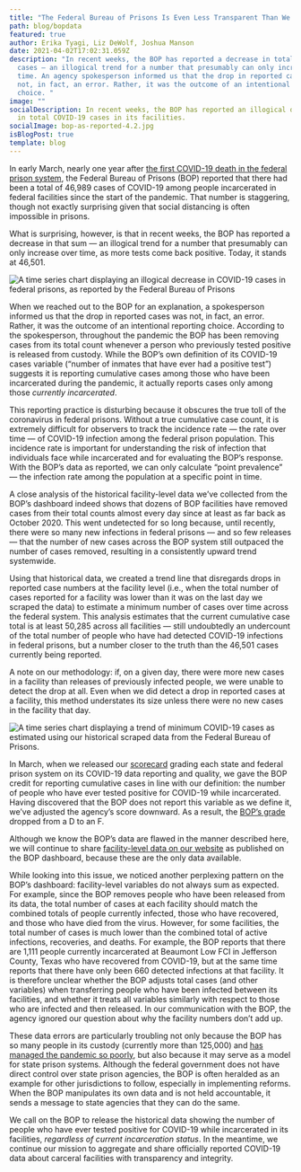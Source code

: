 ```yaml
---
title: "The Federal Bureau of Prisons Is Even Less Transparent Than We’d Thought "
path: blog/bopdata
featured: true
author: Erika Tyagi, Liz DeWolf, Joshua Manson
date: 2021-04-02T17:02:31.059Z
description: "In recent weeks, the BOP has reported a decrease in total COVID-19
  cases — an illogical trend for a number that presumably can only increase over
  time. An agency spokesperson informed us that the drop in reported cases was
  not, in fact, an error. Rather, it was the outcome of an intentional reporting
  choice. "
image: ""
socialDescription: In recent weeks, the BOP has reported an illogical decrease
  in total COVID-19 cases in its facilities.
socialImage: bop-as-reported-4.2.jpg
isBlogPost: true
template: blog
---
```

In early March, nearly one year after [the first COVID-19 death in the federal prison system](https://www.nbcnews.com/news/us-news/1st-federal-inmate-die-coronavirus-wrote-heartbreaking-letter-judge-n1176961), the Federal Bureau of Prisons (BOP) reported that there had been a total of 46,989 cases of COVID-19 among people incarcerated in federal facilities since the start of the pandemic. That number is staggering, though not exactly surprising given that social distancing is often impossible in prisons. 

What is surprising, however, is that in recent weeks, the BOP has reported a decrease in that sum — an illogical trend for a number that presumably can only increase over time, as more tests come back positive. Today, it stands at 46,501.

![A time series chart displaying an illogical decrease in COVID-19 cases in federal prisons, as reported by the Federal Bureau of Prisons](bop-as-reported-4.2.jpg "People who have been infected with COVID-19 while incarcerated in federal facilities, as reported by the Federal Bureau of Prisons")

When we reached out to the BOP for an explanation, a spokesperson informed us that the drop in reported cases was not, in fact, an error. Rather, it was the outcome of an intentional reporting choice. According to the spokesperson, throughout the pandemic the BOP has been removing cases from its total count whenever a person who previously tested positive is released from custody. While the BOP’s own definition of its COVID-19 cases variable (“number of inmates that have ever had a positive test”) suggests it is reporting cumulative cases among those who have been incarcerated during the pandemic, it actually reports cases only among those *currently incarcerated*.

This reporting practice is disturbing because it obscures the true toll of the coronavirus in federal prisons. Without a true cumulative case count, it is extremely difficult for observers to track the incidence rate — the rate over time — of COVID-19 infection among the federal prison population. This incidence rate is important for understanding the risk of infection that individuals face while incarcerated and for evaluating the BOP’s response. With the BOP’s data as reported, we can only calculate “point prevalence” — the infection rate among the population at a specific point in time.

A close analysis of the historical facility-level data we’ve collected from the BOP’s dashboard indeed shows that dozens of BOP facilities have removed cases from their total counts almost every day since at least as far back as October 2020. This went undetected for so long because, until recently, there were so many new infections in federal prisons — and so few releases — that the number of new cases across the BOP system still outpaced the number of cases removed, resulting in a consistently upward trend systemwide. 

Using that historical data, we created a trend line that disregards drops in reported case numbers at the facility level (i.e., when the total number of cases reported for a facility was lower than it was on the last day we scraped the data) to estimate a minimum number of cases over time across the federal system.  This analysis estimates that the current cumulative case total is at least 50,285 across all facilities — still undoubtedly an undercount of the total number of people who have had detected COVID-19 infections in federal prisons, but a number closer to the truth than the 46,501 cases currently being reported.

A note on our methodology: if, on a given day, there were more new cases in a facility than releases of previously infected people, we were unable to detect the drop at all. Even when we did detect a drop in reported cases at a facility, this method understates its size unless there were no new cases in the facility that day.

![A time series chart displaying a trend of minimum COVID-19 cases as estimated using our historical scraped data from the Federal Bureau of Prisons.](bop-minimum-estimate-4.2.jpg "Minimum number of people who have been infected with COVID-19 while incarcerated in federal facilities, estimated using our historical scraped data from the BOP.")

In March, when we released our [scorecard](https://uclacovidbehindbars.org/blog/scorecard) grading each state and federal prison system on its COVID-19 data reporting and quality, we gave the BOP credit for reporting cumulative cases in line with our definition: the number of people who have ever tested positive for COVID-19 while incarcerated. Having discovered that the BOP does not report this variable as we define it, we’ve adjusted the agency’s score downward. As a result, the [BOP’s grade](https://uclacovidbehindbars.org/federal/#scorecard) dropped from a D to an F. 

Although we know the BOP’s data are flawed in the manner described here, we will continue to share [facility-level data on our website](https://uclacovidbehindbars.org/federal) as published on the BOP dashboard, because these are the only data available. 

While looking into this issue, we noticed another perplexing pattern on the BOP’s dashboard: facility-level variables do not always sum as expected. For example, since the BOP removes people who have been released from its data, the total number of cases at each facility should match the combined totals of people currently infected, those who have recovered, and those who have died from the virus. However, for some facilities, the total number of cases is much lower than the combined total of active infections, recoveries, and deaths. For example, the BOP reports that there are 1,111 people currently incarcerated at Beaumont Low FCI in Jefferson County, Texas who have recovered from COVID-19, but at the same time reports that there have only been 660 detected infections at that facility. It is therefore unclear whether the BOP adjusts total cases (and other variables) when transferring people who have been infected between its facilities, and whether it treats all variables similarly with respect to those who are infected and then released. In our communication with the BOP, the agency ignored our question about why the facility numbers don’t add up.

These data errors are particularly troubling not only because the BOP has so many people in its custody (currently more than 125,000) and [has managed the pandemic so poorly](https://www.pbs.org/newshour/nation/over-70-of-tested-inmates-in-federal-prisons-have-covid-19), but also because it may serve as a model for state prison systems. Although the federal government does not have direct control over state prison agencies, the BOP is often heralded as an example for other jurisdictions to follow, especially in implementing reforms. When the BOP manipulates its own data and is not held accountable, it sends a message to state agencies that they can do the same.

We call on the BOP to release the historical data showing the number of people who have ever tested positive for COVID-19 while incarcerated in its facilities, *regardless of current incarceration status*. In the meantime, we continue our mission to aggregate and share officially reported COVID-19 data about carceral facilities with transparency and integrity.
